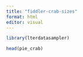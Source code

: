 ```yaml
---
title: "fiddler-crab-sizes"
format: html
editor: visual
---
```


```r
library(lterdatasampler)

```

```r
head(pie_crab)
```

